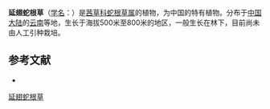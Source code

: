 {{Speciesbox
| name = 延翅蛇根草
| status = 
| status_system = 
| image =
| genus = Ophiorrhiza
| species = alatiflora
| authority = H. S. Lo
| subdivision_ranks =[[变种|变种]]
| subdivision =
* 延翅蛇根草 ''O. a.'' var. ''alatiflora''
* [[毛脉蛇根草|毛脉蛇根草]] ''O. a.'' var. ''trichoneura''
}}

'''延翅蛇根草'''（[[学名|学名]]：{{lang|la|''Ophiorrhiza alatiflora''}}）是[[茜草科|茜草科]][[蛇根草属|蛇根草属]]的植物，为中国的特有植物。分布于[[中国大陆|中国大陆]]的[[云南|云南]]等地，生长于海拔500米至800米的地区，一般生长在林下，目前尚未由人工引种栽培。

== 参考文献 ==
<div class="references-small">
* {{cite web| url =http://www.bioinfo.cn/db05/KmzwSpecies.php?action=view&id=19969| title =延翅蛇根草（原变种）| work =《中国高等植物数据库全库》| publisher =中国科学院微生物研究所| author =昆明植物研究所| accessdate =2009-02-25| deadurl =yes| archiveurl =https://web.archive.org/web/20160305094025/http://www.bioinfo.cn/db05/KmzwSpecies.php?action=view&id=19969| archivedate =2016-03-05}}
</div>
{{Taxonbar|from=Q11065092}}

[[Category:蛇根草属|延翅蛇根草]]


{{植物小作品}}